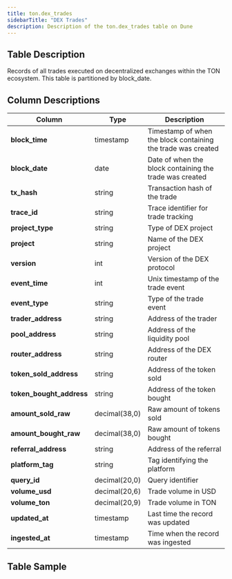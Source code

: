```yaml
---
title: ton.dex_trades
sidebarTitle: "DEX Trades"
description: Description of the ton.dex_trades table on Dune
---
```


## Table Description
Records of all trades executed on decentralized exchanges within the TON ecosystem. This table is partitioned by block_date.

## Column Descriptions
| **Column**               | **Type**      | **Description**                                              |
|--------------------------|---------------|--------------------------------------------------------------|
| **block_time**           | timestamp     | Timestamp of when the block containing the trade was created |
| **block_date**           | date          | Date of when the block containing the trade was created      |
| **tx_hash**              | string        | Transaction hash of the trade                                |
| **trace_id**             | string        | Trace identifier for trade tracking                          |
| **project_type**         | string        | Type of DEX project                                          |
| **project**              | string        | Name of the DEX project                                      |
| **version**              | int           | Version of the DEX protocol                                  |
| **event_time**           | int           | Unix timestamp of the trade event                            |
| **event_type**           | string        | Type of the trade event                                      |
| **trader_address**       | string        | Address of the trader                                        |
| **pool_address**         | string        | Address of the liquidity pool                                |
| **router_address**       | string        | Address of the DEX router                                    |
| **token_sold_address**   | string        | Address of the token sold                                    |
| **token_bought_address** | string        | Address of the token bought                                  |
| **amount_sold_raw**      | decimal(38,0) | Raw amount of tokens sold                                    |
| **amount_bought_raw**    | decimal(38,0) | Raw amount of tokens bought                                  |
| **referral_address**     | string        | Address of the referral                                      |
| **platform_tag**         | string        | Tag identifying the platform                                 |
| **query_id**             | decimal(20,0) | Query identifier                                             |
| **volume_usd**           | decimal(20,6) | Trade volume in USD                                          |
| **volume_ton**           | decimal(20,9) | Trade volume in TON                                          |
| **updated_at**           | timestamp     | Last time the record was updated                             |
| **ingested_at**          | timestamp     | Time when the record was ingested                            |

## Table Sample


<TableSample tableSchema="ton" tableName="dex_trades" />
